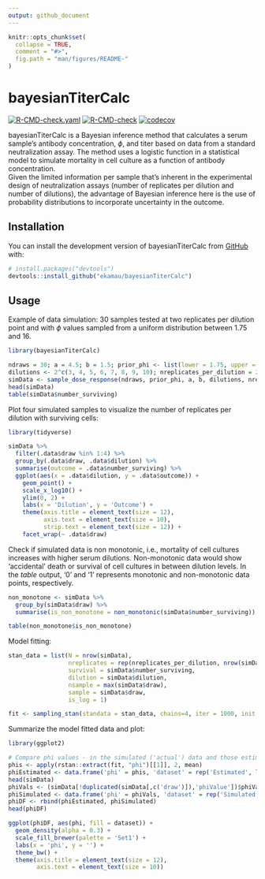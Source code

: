 ```yaml
---
output: github_document
---
```


<!-- README.md is generated from README.Rmd. Please edit that file -->

```r
knitr::opts_chunk$set(
  collapse = TRUE,
  comment = "#>",
  fig.path = "man/figures/README-"
)
```

# bayesianTiterCalc

<!-- badges: start -->
[![R-CMD-check.yaml](https://github.com/ekamau/bayesianTiterCalc/workflows/R-CMD-check.yaml/badge.svg)](https://github.com/ekamau/bayesianTiterCalc/actions)
[![R-CMD-check](https://github.com/ekamau/bayesianTiterCalc/workflows/R-CMD-check/badge.svg)](https://github.com/ekamau/bayesianTiterCalc/actions)
[![codecov](https://codecov.io/gh/ekamau/bayesianTiterCalc/branch/master/graph/badge.svg?token=61D5K98II1)](https://codecov.io/gh/ekamau/bayesianTiterCalc)
<!-- badges: end -->

bayesianTiterCalc is a Bayesian inference method that calculates a serum sample's antibody concentration, $\phi$, and titer based on data from a standard neutralization assay. The method uses a logistic function in a statistical model to simulate mortality in cell culture as a function of antibody concentration. <br>
Given the limited information per sample that's inherent in the experimental design of neutralization assays (number of replicates per dilution and number of dilutions), the advantage of Bayesian inference here is the use of probability distributions to incorporate uncertainty in the outcome.


## Installation

You can install the development version of bayesianTiterCalc from [GitHub](https://github.com/) with:

``` r
# install.packages("devtools")
devtools::install_github("ekamau/bayesianTiterCalc")
```

## Usage

Example of data simulation: 30 samples tested at two replicates per dilution point and with $\phi$ values sampled from a uniform distribution between 1.75 and 16.

```r
library(bayesianTiterCalc)

ndraws = 30; a = 4.5; b = 1.5; prior_phi <- list(lower = 1.75, upper = 16)
dilutions <- 2^c(3, 4, 5, 6, 7, 8, 9, 10); nreplicates_per_dilution = 2
simData <- sample_dose_response(ndraws, prior_phi, a, b, dilutions, nreplicates_per_dilution)
head(simData)
table(simData$number_surviving)

```

Plot four simulated samples to visualize the number of replicates per dilution with surviving cells:

```r
library(tidyverse)

simData %>%
  filter(.data$draw %in% 1:4) %>%
  group_by(.data$draw, .data$dilution) %>%
  summarise(outcome = .data$number_surviving) %>%
  ggplot(aes(x = .data$dilution, y = .data$outcome)) +
    geom_point() +
    scale_x_log10() +
    ylim(0, 2) +
    labs(x = 'Dilution', y = 'Outcome') +
    theme(axis.title = element_text(size = 12),
          axis.text = element_text(size = 10),
          strip.text = element_text(size = 12)) +
    facet_wrap(~ .data$draw)

```

Check if simulated data is non monotonic, i.e., mortality of cell cultures increases with higher serum dilutions. Non-monotonic data would show 'accidental' death or survival of cell cultures in between dilution levels. In the *table* output, '0' and '1' represents monotonic and non-monotonic data points, respectively.

```r
non_monotone <- simData %>%
  group_by(simData$draw) %>%
  summarise(is_non_monotone = non_monotonic(simData$number_surviving))

table(non_monotone$is_non_monotone)

```

Model fitting:

```r
stan_data = list(N = nrow(simData),
                 nreplicates = rep(nreplicates_per_dilution, nrow(simData)),
                 survival = simData$number_surviving,
                 dilution = simData$dilution,
                 nsample = max(simData$draw),
                 sample = simData$draw,
                 is_log = 1)

fit <- sampling_stan(standata = stan_data, chains=4, iter = 1000, init = 'random')

```

Summarize the model fitted data and plot:

``` r
library(ggplot2)

# Compare phi values - in the simulated ('actual') data and those estimated by the model:
phis <- apply(rstan::extract(fit, "phi")[[1]], 2, mean)
phiEstimated <- data.frame('phi' = phis, 'dataset' = rep('Estimated', length(phis)))
head(simData)
phiVals <- (simData[!duplicated(simData[,c('draw')]),'phiValue'])$phiValue
phiSimulated <- data.frame('phi' = phiVals, 'dataset' = rep('Simulated', length(phiVals)))
phiDF <- rbind(phiEstimated, phiSimulated)
head(phiDF)

ggplot(phiDF, aes(phi, fill = dataset)) +
  geom_density(alpha = 0.3) +
  scale_fill_brewer(palette = 'Set1') +
  labs(x = 'phi', y = '') +
  theme_bw() +
  theme(axis.title = element_text(size = 12),
        axis.text = element_text(size = 10))

```

